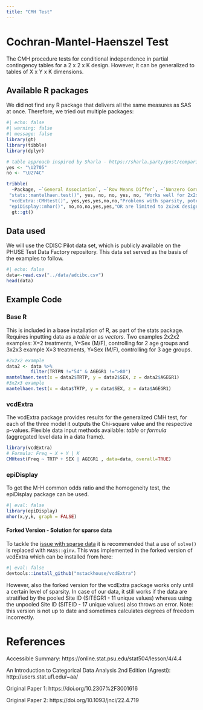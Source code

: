 ```yaml
---
title: "CMH Test"
---
```


# Cochran-Mantel-Haenszel Test

The CMH procedure tests for conditional independence in partial contingency tables for a 2 x 2 x K design. However, it can be generalized to tables of X x Y x K dimensions.

## Available R packages

We did not find any R package that delivers all the same measures as SAS at once. Therefore, we tried out multiple packages:

```r
#| echo: false
#| warning: false
#| message: false
library(gt)
library(tibble)
library(dplyr)

# table approach inspired by Sharla - https://sharla.party/post/comparing-two-dfs/
yes <- "\U2705"
no <- "\U274C"

tribble(
  ~Package, ~`General Association`, ~`Row Means Differ`, ~`Nonzero Correlation`, ~`M-H Odds Ratio`, ~`Homogeneity Test`, ~Note,
 "stats::mantelhaen.test()", yes, no, no, yes, no, "Works well for 2x2xK",
 "vcdExtra::CMHtest()", yes,yes,yes,no,no,"Problems with sparsity, potential bug",
 "epiDisplay::mhor()", no,no,no,yes,yes,"OR are limited to 2x2xK design") %>%
  gt::gt()
```

## Data used

We will use the CDISC Pilot data set, which is publicly available on the PHUSE Test Data Factory repository. This data set served as the basis of the examples to follow.

```r
#| echo: false
data<-read.csv("../data/adcibc.csv")
head(data)

```

## Example Code

### Base R 

This is included in a base installation of R, as part of the stats package. Requires inputting data as a *table* or as *vectors*. Two examples 2x2x2 examples: X=2 treatments, Y=Sex (M/F), controlling for 2 age groups and 3x2x3 example X=3 treatments, Y=Sex (M/F), controlling for 3 age groups.

```r
#2x2x2 example
data2 <- data %>% 
         filter(TRTPN !="54" & AGEGR1 !=">80")
mantelhaen.test(x = data2$TRTP, y = data2$SEX, z = data2$AGEGR1)
#3x2x3 example
mantelhaen.test(x = data$TRTP, y = data$SEX, z = data$AGEGR1)
```

### vcdExtra

The vcdExtra package provides results for the generalized CMH test, for each of the three model it outputs the Chi-square value and the respective p-values. Flexible data input methods available: *table* or *formula* (aggregated level data in a data frame).

```r
library(vcdExtra)
# Formula: Freq ~ X + Y | K
CMHtest(Freq ~ TRTP + SEX | AGEGR1 , data=data, overall=TRUE) 
```

### epiDisplay

To get the M-H common odds ratio and the homogeneity test, the epiDisplay package can be used.

```r
#| eval: false
library(epiDisplay) 
mhor(x,y,k, graph = FALSE)
```

#### Forked Version - Solution for sparse data

To tackle the [issue with sparse data](https://github.com/friendly/vcdExtra/issues/3) it is recommended that a use of `solve()` is replaced with `MASS::ginv`. This was implemented in the forked version of vcdExtra which can be installed from here:

```r
#| eval: false
devtools::install_github("mstackhouse/vcdExtra")
```

However, also the forked version for the vcdExtra package works only until a certain level of sparsity. In case of our data, it still works if the data are stratified by the pooled Site ID (SITEGR1 - 11 unique values) whereas using the unpooled Site ID (SITEID - 17 unique values) also throws an error. Note: this version is not up to date and sometimes calculates degrees of freedom incorrectly.

# References

Accessible Summary: https://online.stat.psu.edu/stat504/lesson/4/4.4

An Introduction to Categorical Data Analysis 2nd Edition (Agresti): http://users.stat.ufl.edu/\~aa/

Original Paper 1: https://doi.org/10.2307%2F3001616

Original Paper 2: https://doi.org/10.1093/jnci/22.4.719

